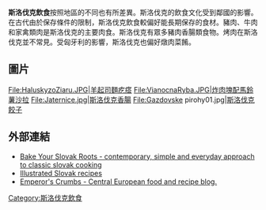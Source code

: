 '''斯洛伐克飲食'''按照地區的不同也有所差異。斯洛伐克的飲食文化受到鄰國的影響。在古代由於保存條件的限制，斯洛伐克飲食較偏好能長期保存的食材。豬肉、牛肉和家禽類肉是斯洛伐克的主要肉食。斯洛伐克有眾多豬肉香腸類食物。烤肉在斯洛伐克並不常見。受匈牙利的影響，斯洛伐克也偏好燉肉菜餚。
==圖片==
<gallery>
File:HaluskyzoZiaru.JPG|[[羊起司麵疙瘩|羊起司麵疙瘩]]
File:VianocnaRyba.JPG|炸肉塊配馬鈴薯沙拉
File:Jaternice.jpg|斯洛伐克香腸
File:Gazdovske pirohy01.jpg|[[斯洛伐克餃子|斯洛伐克餃子]]
</gallery>

==外部連結==
* [http://slovakroots.blogspot.com Bake Your Slovak Roots - contemporary, simple and everyday approach to classic slovak cooking] {{Wayback|url=http://slovakroots.blogspot.com/ |date=20201126015749 }}
* [http://www.slovakcooking.com Illustrated Slovak recipes] {{Wayback|url=http://www.slovakcooking.com/ |date=20201204233025 }}
* [http://emperorscrumbs.com Emperor's Crumbs - Central European food and recipe blog.] {{Wayback|url=http://emperorscrumbs.com/ |date=20201024092900 }}

{{斯洛伐克主題}}
{{歐洲題目|飲食文化}}
[[Category:斯洛伐克飲食|Category:斯洛伐克飲食]]